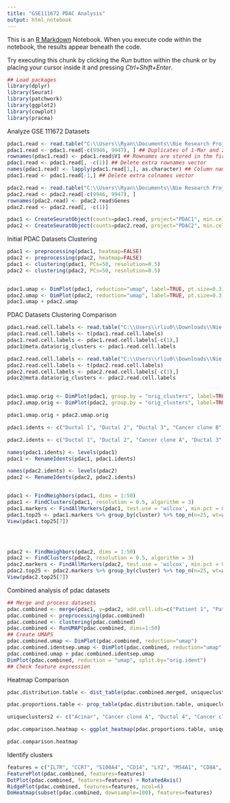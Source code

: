 ```yaml
---
title: "GSE111672 PDAC Analysis"
output: html_notebook
---
```


This is an [R Markdown](http://rmarkdown.rstudio.com) Notebook. When you execute code within the notebook, the results appear beneath the code. 

Try executing this chunk by clicking the *Run* button within the chunk or by placing your cursor inside it and pressing *Ctrl+Shift+Enter*. 

```r
## Load packages
library(dplyr)
library(Seurat)
library(patchwork)
library(ggplot2)
library(cowplot)
library(pracma)
```



Analyze GSE 111672 Datasets

```r
pdac1.read <- read.table("C:\\Users\\Ryan\\Documents\\Nie Research Project\\GSE111672\\GSE111672_PDAC-A-indrop-filtered-expMat.txt", sep = "\t", as.is = 1)
pdac1.read <- pdac1.read[-c(9946, 9947), ] ## Duplicates of 1-Mar and 2-Mar genes (excel error??)
rownames(pdac1.read) <- pdac1.read$V1 ## Rownames are stored in the first column of the dataset
pdac1.read <- pdac1.read[, -c(1)] ## Delete extra rownames vector
names(pdac1.read) <- lapply(pdac1.read[1,], as.character) ## Column names are stored in the first row of the dataset
pdac1.read <- pdac1.read[-1,] ## Delete extra colnames vector

pdac2.read <- read.table("C:\\Users\\Ryan\\Documents\\Nie Research Project\\GSE111672\\GSE111672_PDAC-B-indrop-filtered-expMat.txt", sep = "\t", header = TRUE, as.is = 1)
pdac2.read <- pdac2.read[-c(9946, 9947), ]
rownames(pdac2.read) <- pdac2.read$Genes
pdac2.read <- pdac2.read[, -c(1)]

pdac1 <- CreateSeuratObject(counts=pdac1.read, project="PDAC1", min.cells=1, min.features=1)
pdac2 <- CreateSeuratObject(counts=pdac2.read, project="PDAC2", min.cells=1, min.features=1)
```



Initial PDAC Datasets Clustering

```r
pdac1 <- preprocessing(pdac1, heatmap=FALSE)
pdac2 <- preprocessing(pdac2, heatmap=FALSE)
pdac1 <- clustering(pdac1, PCs=50, resolution=0.5)
pdac2 <- clustering(pdac2, PCs=50, resolution=0.5)


pdac1.umap <- DimPlot(pdac1, reduction="umap", label=TRUE, pt.size=0.3) + NoLegend()
pdac2.umap <- DimPlot(pdac2, reduction="umap", label=TRUE, pt.size=0.3) + NoLegend()
pdac1.umap + pdac2.umap

```



PDAC Datasets Clustering Comparison 

```r

pdac1.read.cell.labels <- read.table("C:\\Users\\rliu0\\Downloads\\Nie Research\\GSE111672_PDAC-A-indrop-filtered-expMat.txt", nrows=1, header=FALSE, sep = "\t", as.is = 1)
pdac1.read.cell.labels <- t(pdac1.read.cell.labels)
pdac1.read.cell.labels <- pdac1.read.cell.labels[-c(1),]
pdac1@meta.data$orig_clusters <- pdac1.read.cell.labels

pdac2.read.cell.labels <- read.table("C:\\Users\\rliu0\\Downloads\\Nie Research\\GSE111672_PDAC-B-indrop-filtered-expMat.txt", nrows=1, header=FALSE, sep = "\t", as.is = 1)
pdac2.read.cell.labels <- t(pdac2.read.cell.labels)
pdac2.read.cell.labels <- pdac2.read.cell.labels[-c(1),]
pdac2@meta.data$orig_clusters <- pdac2.read.cell.labels


pdac1.umap.orig <- DimPlot(pdac1, group.by = "orig_clusters", label=TRUE, pt.size=0.2)
pdac2.umap.orig <- DimPlot(pdac2, group.by = "orig_clusters", label=TRUE, pt.size=0.2) 

pdac1.umap.orig + pdac2.umap.orig

pdac1.idents <- c("Ductal 1", "Ductal 2", "Ductal 3", "Cancer clone B", "Macrophages", "Cancer clone A", "Ductal 4", "T & NK", "Tuft", "Endocrine & RBCs", "Acinar", "Endothelial")

pdac2.idents <- c("Ductal 1", "Ductal 2", "Cancer clone A", "Ductal 3", "Endothelial", "Macrophages", "Ductal 4", "Tuft & Endocrine", "Acinar")

names(pdac1.idents) <- levels(pdac1)
pdac1 <- RenameIdents(pdac1, pdac1.idents)

names(pdac2.idents) <- levels(pdac2)
pdac2 <- RenameIdents(pdac2, pdac2.idents)



```




```r

pdac1 <- FindNeighbors(pdac1, dims = 1:50)
pdac1 <- FindClusters(pdac1, resolution = 0.5, algorithm = 3)
pdac1.markers <- FindAllMarkers(pdac1, test.use = 'wilcox', min.pct = 0.25, logfc.threshold = 0.50, max.cells.per.ident = 500)
pdac1.top25 <- pdac1.markers %>% group_by(cluster) %>% top_n(n=25, wt=avg_logFC)
View(pdac1.top25[7])




pdac2 <- FindNeighbors(pdac2, dims = 1:50)
pdac2 <- FindClusters(pdac2, resolution = 0.5, algorithm = 3)
pdac2.markers <- FindAllMarkers(pdac2, test.use = 'wilcox', min.pct = 0.25, logfc.threshold = 0.50, max.cells.per.ident = 500)
pdac2.top25 <- pdac2.markers %>% group_by(cluster) %>% top_n(n=25, wt=avg_logFC)
View(pdac2.top25[7])


```



Combined analysis of pdac datasets

```r
## Merge and process datasets 
pdac.combined <- merge(pdac1, y=pdac2, add.cell.ids=c("Patient 1", "Patient 2"), project="Merged PDAC")
pdac.combined <- preprocessing(pdac.combined)
pdac.combined <- clustering(pdac.combined)
pdac.combined <- RunUMAP(pdac.combined, dims=1:50)
## Create UMAPS
pdac.combined.umap <- DimPlot(pdac.combined, reduction="umap")
pdac.combined.identsep.umap <- DimPlot(pdac.combined, reduction="umap", group.by="orig.ident")
pdac.combined.umap + pdac.combined.identsep.umap
DimPlot(pdac.combined, reduction = "umap", split.by="orig.ident")
## Check feature expression 
```

Heatmap Comparison 

```r

pdac.distribution.table <- dist_table(pdac.combined.merged, uniqueclusters1, uniqueclusters2, 6, 12)

pdac.proportions.table <- prop_table(pdac.distribution.table, uniqueclusters1, uniqueclusters2)

uniqueclusters2 <- c("Acinar", "Cancer clone A", "Ductal 4", "Cancer clone B", "Ductal 3", "Ductal 1", "Ductal 2", "Tuft", "T & NK", "Endothelial", "Macrophages", "Endocrine & RBCs", "B_Acinar", "B_Cancer clone A", "B_Ductal 4", "B_Ductal 3", "B_Ductal 2", "B_Tuft & Endocrine", "B_Macrophages", "B_Ductal 1", "B_Endothelial")

pdac.comparison.heatmap <- ggplot_heatmap(pdac.proportions.table, uniqueclusters1, uniqueclusters2, c("RdGy"), c("Merged Clustering"), c("Individual Clustering"))

pdac.comparison.heatmap

```

Identify clusters


```r
features = c("IL7R", "CCR7", "S100A4", "CD14", "LYZ", "MS4A1", "CD8A", "FCGR3A", "MS4A7", "GNLY", "NKG7", "FCER1A", "CST3", "PPBP")
FeaturePlot(pdac.combined, features=features)
DotPlot(pdac.combined, features=features) + RotatedAxis()
RidgePlot(pdac.combined, features=features, ncol=6)
DoHeatmap(subset(pdac.combined, downsample=100), features=features)
```
